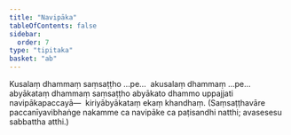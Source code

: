 ```yaml
---
title: "Navipāka"
tableOfContents: false
sidebar:
  order: 7
type: "tipitaka"
basket: "ab"
---
```



<DynamicBreadcrumb />

<Division number="219">

<Paragraph number="721">
Kusalaṃ dhammaṃ saṃsaṭṭho …pe…  akusalaṃ dhammaṃ …pe…  abyākataṃ dhammaṃ saṃsaṭṭho abyākato dhammo uppajjati navipākapaccayā—  kiriyābyākataṃ ekaṃ khandhaṃ.
</Paragraph>

<Paragraph number="722">
(Saṃsaṭṭhavāre paccanīyavibhaṅge nakamme ca navipāke ca paṭisandhi natthi; avasesesu sabbattha atthi.)
</Paragraph>
</Division>
